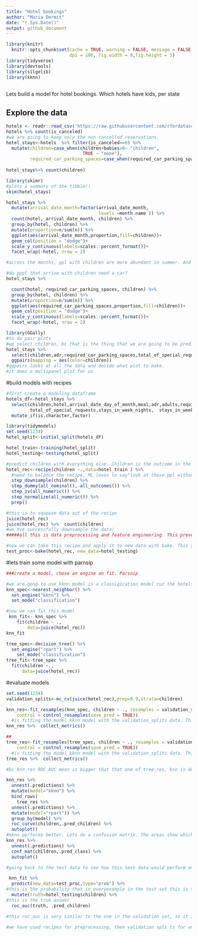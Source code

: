 ```yaml
---
title: "Hotel bookings"
author: "Maria Dermit"
date: "r.Sys.Date()"
output: github_document
---
```


```r
library(knitr)
  knitr::opts_chunk$set(cache = TRUE, warning = FALSE, message = FALSE, echo=TRUE, 
                        dpi = 100, fig.width = 8,fig.height = 5)
library(tidyverse)
library(devtools)
library(silgelib)
library(kknn)
  
```

Lets build a model for hotel bookings. Which hotels have kids, per state

## Explore the data
```r
hotels <- readr::read_csv('https://raw.githubusercontent.com/rfordatascience/tidytuesday/master/data/2020/2020-02-11/hotels.csv')
hotels %>% count(is_canceled)
#we are going to keep only the non-cancelled reservations. 
hotel_stays<-hotels  %>% filter(is_canceled==0) %>% 
  mutate(children=case_when(children+babies>0~ "children",
                             TRUE ~ "none"),
         required_car_parking_spaces=case_when(required_car_parking_spaces>0~"parking",TRUE ~"none")) %>% select(-is_canceled,-reservation_status,-babies)
                      
hotel_stays%>% count(children)
```

```r
library(skimr)
#plots a summary of the tibble!!
skim(hotel_stays)
```
```r
hotel_stays %>% 
  mutate(arrival_date_month=factor(arrival_date_month,
                                   levels =month.name )) %>% 
  count(hotel, arrival_date_month, children) %>% 
  group_by(hotel, children) %>% 
  mutate(proportion=n/sum(n)) %>% 
  ggplot(aes(arrival_date_month,proportion,fill=children))+
  geom_col(position = "dodge")+
  scale_y_continuous(labels=scales::percent_format())+
  facet_wrap(~hotel, nrow = 2)

#across the months, ppl with children are more abundant in summer. And this trend is even more pronounce for resort hotels. 

```

```r
#do pppl that arrive with children need a car?
hotel_stays %>% 

  count(hotel, required_car_parking_spaces, children) %>% 
  group_by(hotel, children) %>% 
  mutate(proportion=n/sum(n)) %>% 
  ggplot(aes(required_car_parking_spaces,proportion,fill=children))+
  geom_col(position = "dodge")+
  scale_y_continuous(labels=scales::percent_format())+
  facet_wrap(~hotel, nrow = 2)
```

```r
library(GGally)
#to do pair plots
#we select children, bc that is the thing that we are going to be predicting
hotel_stays %>% 
  select(children,adr,required_car_parking_spaces,total_of_special_requests) %>% 
  ggpairs(mapping = aes(color=children))
#ggpairs looks at all the data and decide what plot to make. 
#it does a multipanel plot for us 

```

#build models with recipes

```r
#first create a modeling dataframe
hotels_df<-hotel_stays %>% 
  select(children,hotel,arrival_date_day_of_month,meal,adr,adults,required_car_parking_spaces,
         total_of_special_requests,stays_in_week_nights,  stays_in_weekend_nights) %>% 
  mutate_if(is.character,factor)
```

```r
library(tidymodels)
set.seed(1234)
hotel_split<-initial_split(hotels_df)

hotel_train<-training(hotel_split)
hotel_testing<-testing(hotel_split)

#predict children with everything else. Children is the outcome in the recipe
hotel_rec<-recipe(children ~.,data=hotel_train ) %>% 
  #need to balance the recipe, ML loves to say"look at those ppl without children XD. We are trying to make children variable even. then we make dummy variables, which turns all factors into numbers.bc some of the numbers are very large and others are very small, we need to normalise those. last step ois to prep the recipe, which goes to the training data and does the training. 
  step_downsample(children) %>% 
  step_dummy(all_nominal(),-all_outcomes()) %>% 
  step_zv(all_numeric()) %>% 
  step_normalize(all_numeric()) %>% 
  prep()

#this is to squeeze data out of the recipe
juice(hotel_rec)
juice(hotel_rec) %>%  count(children)
#we hve successfully downsample the data!
#####all this is data preprocessing and feature engineering. This prevents leaking of data from training data into testing data

#now we can take this recipe and apply it to new data with bake. This gives me actual data. 
test_proc<-bake(hotel_rec, new_data=hotel_testing)

```

#lets train some model with parnsip 
```r
###create a model, chose an engine an fit. Parsnip

#we are gong to use kknn model is a classigication model cuz the hotels either do not have children or have children. kknn is sensitive to centering and scaling ( the big and small numbers issue)
knn_spec<-nearest_neighbor() %>% 
  set_engine("kknn") %>% 
  set_mode("classification")

#now we can fit this model
 knn_fit<- knn_spec %>% 
    fit(children ~ ., 
        data=juice(hotel_rec))
knn_fit

tree_spec<-decision_tree() %>% 
  set_engine("rpart") %>%
    set_mode("classification")
tree_fit<-tree_spec %>% 
  fit(children ~.,
      data=juice(hotel_rec))

```

#evaluate models 

```r
set.seed(1234)
validation_splits<-mc_cv(juice(hotel_rec),prep=0.9,strata=children)

knn_res<-fit_resamples(knn_spec, children ~ ., resamples = validation_splits, 
    control = control_resamples(save_pred = TRUE))
  #is fitting the model kknn model with the validation_splits data. This function is not doing any tunning. We are only stimating how good our model is fitting our data. fit_resamples does not fit but EVALUATES!!!
knn_res %>%  collect_metrics()

##
tree_res<-fit_resamples(tree_spec, children ~ ., resamples = validation_splits, 
    control = control_resamples(save_pred = TRUE))
  #is fitting the model kknn model with the validation_splits data. This function is not doing any tunning. We are only stimating how good our model is fitting our data. fit_resamples does not fit but EVALUATES!!!
tree_res %>%  collect_metrics()

#bc knn_res ROC_AUC mean is bigger that that one of tree_res, knn is doing better
```

```r
knn_res %>% 
  unnest(.predictions) %>% 
  mutate(model="kknn") %>% 
  bind_rows(
    tree_res %>% 
  unnest(.predictions) %>% 
  mutate(model="rpart")) %>% 
  group_by(model) %>% 
  roc_curve(children,.pred_children) %>% 
  autoplot()
#kknn performs better. Lets do a confusion matrix. The areas show which ones are correctly and incorrectly predicted. For instance, top left box, shows hotel that had childrens that were correctly predicted to have children.
knn_res %>% 
  unnest(.predictions) %>% 
  conf_mat(children,.pred_class) %>% 
  autoplot()
```

```r
#going back to the test data to see how this test data would perform on new data. Predict from parsnip always returns a tibble

 knn_fit %>% 
  predict(new_data=test_proc,type="prob") %>% 
#this is the probability that in everyexample in the test set this is the probability hotel will have children and not 
  mutate(truth=hotel_testing$children) %>% 
#this is the true answer
  roc_auc(truth, .pred_children)

#this roc_auc is very similar to the one in the validation set, so it is an excellent job!!

#we have used recipes for preprocessing, then validation spli ts for evaluating and at the very end test data to see how we expect our model to do on new data. 
```

